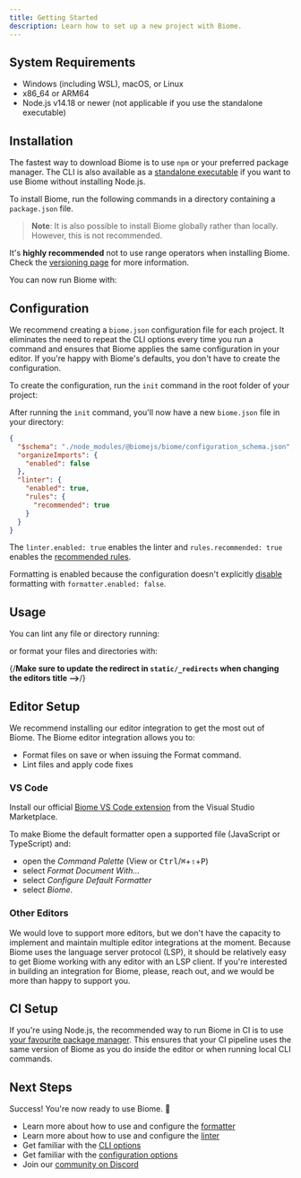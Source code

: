 ```yaml
---
title: Getting Started
description: Learn how to set up a new project with Biome.
---
```




## System Requirements

* Windows (including WSL), macOS, or Linux
* x86_64 or ARM64
* Node.js v14.18 or newer (not applicable if you use the standalone executable)

## Installation

The fastest way to download Biome is to use `npm` or your preferred package manager. The CLI is also available as a [standalone executable](/guides/manual-installation) if you want to use Biome without installing Node.js.

To install Biome, run the following commands in a directory containing a `package.json` file.

<PackageManagerCommand
  npm="install --save-dev --save-exact @biomejs/biome"
  pnpm="add --save-dev --save-exact @biomejs/biome"
  yarn="add --dev --exact @biomejs/biome"
  bun="add --dev --exact @biomejs/biome"
/>

> **Note**: It is also possible to install Biome globally rather than locally.
However, this is not recommended.

It's **highly recommended** not to use range operators when installing Biome.
Check the [versioning page](/internals/versioning/) for more information.

You can now run Biome with:

<PackageManagerRomeCommand command="" />

## Configuration

We recommend creating a `biome.json` configuration file for each project.
It eliminates  the need to repeat the CLI options every time you run a command and ensures that Biome applies the same configuration in your editor. If you're happy with Biome's defaults, you don't have to create the configuration.

To create the configuration, run the `init` command in the root folder of your project:

<PackageManagerRomeCommand command="init" />

After running the `init` command, you'll now have a new `biome.json` file in your directory:

<CodeBlockHeader filename="biome.json" />

```json
{
  "$schema": "./node_modules/@biomejs/biome/configuration_schema.json",
  "organizeImports": {
    "enabled": false
  },
  "linter": {
    "enabled": true,
    "rules": {
      "recommended": true
    }
  }
}
```

The `linter.enabled: true` enables the linter and `rules.recommended: true` enables the [recommended rules](/linter/rules/).

Formatting is enabled because the configuration doesn't explicitly [disable](/reference/configuration/#formatterenabled) formatting with `formatter.enabled: false`.

## Usage

You can lint any file or directory running:

<PackageManagerRomeCommand command="check <files>" />

or format your files and directories with:

<PackageManagerRomeCommand command="format <files> --write" />

{/**Make sure to update the redirect in `static/_redirects` when changing the editors title -->**/}

## Editor Setup

We recommend installing our editor integration to get the most out of Biome.
The Biome editor integration allows you to:

* Format files on save or when issuing the Format command.
* Lint files and apply code fixes

### VS Code

Install our official [Biome VS Code extension](https://marketplace.visualstudio.com/items?itemName=biomejs.biome) from the Visual Studio Marketplace.

To make Biome the default formatter open a supported file (JavaScript or TypeScript) and:

* open the *Command Palette* (View or <kbd>Ctrl</kbd>/<kbd title="Cmd">⌘</kbd>+<kbd title="Shift">⇧</kbd>+<kbd>P</kbd>)
* select  *Format Document With...*
* select *Configure Default Formatter*
* select *Biome*.

### Other Editors

We would love to support more editors, but we don't have the capacity to implement and maintain multiple editor integrations at the moment.
Because Biome uses the language server protocol (LSP), it should be relatively easy to get Biome working with any editor with an LSP client.
If you're interested in building an integration for Biome, please, reach out, and we would be more than happy to support you.


## CI Setup

If you're using Node.js, the recommended way to run Biome in CI is to use [your favourite package manager](/guides/getting-started#installation).
This ensures that your CI pipeline uses the same version of Biome as you do inside the editor or when running local CLI commands.


## Next Steps

Success! You're now ready to use Biome. 🥳

* Learn more about how to use and configure the [formatter](/formatter)
* Learn more about how to use and configure the [linter](/linter)
* Get familiar with the [CLI options](/reference/cli)
* Get familiar with the [configuration options](/reference/configuration)
* Join our [community on Discord](https://discord.gg/BypW39g6Yc)
